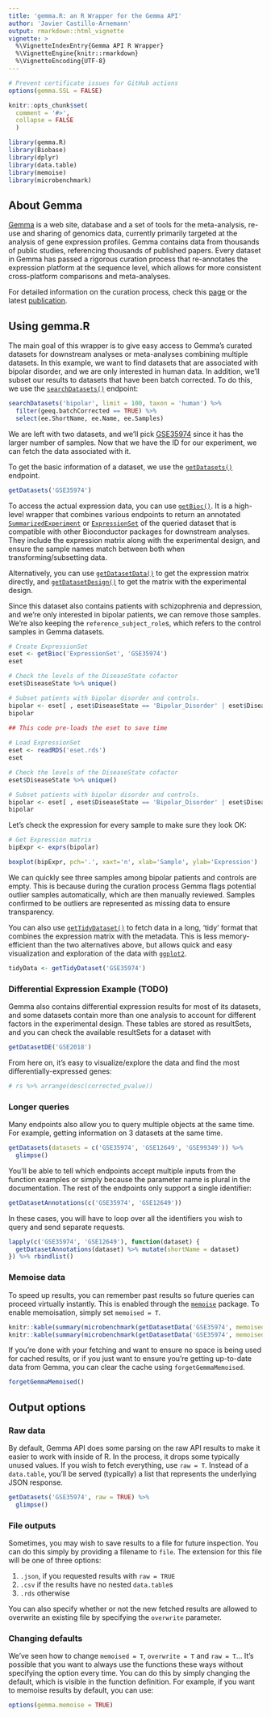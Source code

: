 ```yaml
---
title: 'gemma.R: an R Wrapper for the Gemma API'
author: 'Javier Castillo-Arnemann'
output: rmarkdown::html_vignette
vignette: >
  %\VignetteIndexEntry{Gemma API R Wrapper}
  %\VignetteEngine{knitr::rmarkdown}
  %\VignetteEncoding{UTF-8}
---
```


```r
# Prevent certificate issues for GitHub actions
options(gemma.SSL = FALSE)

knitr::opts_chunk$set(
  comment = '#>',
  collapse = FALSE
  )
```

```r
library(gemma.R)
library(Biobase)
library(dplyr)
library(data.table)
library(memoise)
library(microbenchmark)
```

## About Gemma
[Gemma](https://gemma.ubc.msl.ca/) is a web site, database and a set of tools for the meta-analysis, re-use and sharing of genomics data, currently primarily targeted at the analysis of gene expression profiles. Gemma contains data from thousands of public studies, referencing thousands of published papers. Every dataset in Gemma has passed a rigorous curation process that re-annotates the expression platform at the sequence level, which allows for more consistent cross-platform comparisons and meta-analyses.

For detailed information on the curation process, check this [page](https://pavlidislab.github.io/Gemma/curation.html) or the latest [publication](https://academic.oup.com/database/article/doi/10.1093/database/baab006/6143045).

## Using gemma.R
The main goal of this wrapper is to give easy access to Gemma's curated datasets for downstream analyses or meta-analyses combining multiple datasets. In this example, we want to find datasets that are associated with bipolar disorder, and we are only interested in human data. In addition, we'll subset our results to datasets that have been batch corrected. To do this, we use the [`searchDatasets()`](https://pavlidislab.github.io/gemma.R/reference/searchDatasets.html) endpoint:

```r
searchDatasets('bipolar', limit = 100, taxon = 'human') %>%
  filter(geeq.batchCorrected == TRUE) %>%
  select(ee.ShortName, ee.Name, ee.Samples)
```

We are left with two datasets, and we'll pick [GSE35974](https://gemma.msl.ubc.ca/expressionExperiment/showExpressionExperiment.html?id=5939) since it has the larger number of samples.
Now that we have the ID for our experiment, we can fetch the data associated with it.

To get the basic information of a dataset, we use the [`getDatasets()`](https://pavlidislab.github.io/gemma.R/reference/getDatasets.html) endpoint.

```r
getDatasets('GSE35974')
```

To access the actual expression data, you can use [`getBioc()`](https://pavlidislab.github.io/gemma.R/reference/getBioc.html).
It is a high-level wrapper that combines various
endpoints to return an annotated [`SummarizedExperiment`](https://bioconductor.org/packages/release/bioc/vignettes/SummarizedExperiment/inst/doc/SummarizedExperiment.html) or [`ExpressionSet`](https://bioconductor.org/packages/release/bioc/vignettes/Biobase/inst/doc/ExpressionSetIntroduction.pdf) of the queried dataset that is compatible with other Bioconductor packages for downstream analyses. They include the expression matrix along with
the experimental design, and ensure the sample names match between both when transforming/subsetting data. 

Alternatively, you can use [`getDatasetData()`](https://pavlidislab.github.io/gemma.R/reference/getDatasetData.html) to get the expression matrix directly, and [`getDatasetDesign()`](https://pavlidislab.github.io/gemma.R/reference/getDatasetDesign.html) to get the matrix with the experimental design. 

Since this dataset also contains patients with schizophrenia and depression, and we're only interested in bipolar patients, we can remove those samples.
We're also keeping the `reference_subject_role`s, which refers to the control samples in Gemma datasets.
```r
# Create ExpressionSet
eset <- getBioc('ExpressionSet', 'GSE35974')
eset

# Check the levels of the DiseaseState cofactor
eset$DiseaseState %>% unique()

# Subset patients with bipolar disorder and controls.
bipolar <- eset[ , eset$DiseaseState == 'Bipolar_Disorder' | eset$DiseaseState == 'reference_subject_role']
bipolar
```

```r
## This code pre-loads the eset to save time
 
# Load ExpressionSet
eset <- readRDS('eset.rds')
eset

# Check the levels of the DiseaseState cofactor
eset$DiseaseState %>% unique()

# Subset patients with bipolar disorder and controls.
bipolar <- eset[ , eset$DiseaseState == 'Bipolar_Disorder' | eset$DiseaseState == 'reference_subject_role']
bipolar
```

Let's check the expression for every sample to make sure they look OK:
```r
# Get Expression matrix
bipExpr <- exprs(bipolar)

boxplot(bipExpr, pch='.', xaxt='n', xlab='Sample', ylab='Expression')
```

We can quickly see three samples among bipolar patients and controls are empty. This is because during the curation process Gemma flags potential outlier samples automatically, which are then manually reviewed. Samples confirmed to be outliers are represented as missing data to ensure transparency.

You can also use [`getTidyDataset()`](https://pavlidislab.github.io/gemma.R/reference/getTidyDataset.html) to fetch data in a long, 'tidy' format that combines the expression matrix with the metadata. This is less memory-efficient than the two alternatives above, but allows quick and easy visualization and exploration of the data with [`ggplot2`](https://ggplot2.tidyverse.org/).

```r
tidyData <- getTidyDataset('GSE35974')
```
### Differential Expression Example (TODO)
Gemma also contains differential expression results for most of its datasets, and some datasets contain more than one analysis to account for different factors in the experimental design. These tables are stored as resultSets, and you can check the available resultSets for a dataset with 
```r
getDatasetDE('GSE2018')
```
From here on, it's easy to visualize/explore the data and find the most differentially-expressed genes:

```r
# rs %>% arrange(desc(corrected_pvalue))
```


### Longer queries
Many endpoints also allow you to query multiple objects at the same time. For example, getting information on 3 datasets at the same time.

```r
getDatasets(datasets = c('GSE35974', 'GSE12649', 'GSE99349')) %>%
  glimpse()
```

You'll be able to tell which endpoints accept multiple inputs from the function examples or simply because the parameter name is plural in the documentation. The rest of the endpoints only support a single identifier:

```r
getDatasetAnnotations(c('GSE35974', 'GSE12649'))
```

In these cases, you will have to loop over all the identifiers you wish to query and send separate requests.

```r
lapply(c('GSE35974', 'GSE12649'), function(dataset) {
  getDatasetAnnotations(dataset) %>% mutate(shortName = dataset)
}) %>% rbindlist()
```

### Memoise data
To speed up results, you can remember past results so future queries can proceed virtually instantly. This is enabled through the [`memoise`](https://github.com/r-lib/memoise) package. To enable memoisation, simply set `memoised = T`.
```r
knitr::kable(summary(microbenchmark(getDatasetData('GSE35974', memoised = TRUE), times = 1), unit = 'ms'))
knitr::kable(summary(microbenchmark(getDatasetData('GSE35974', memoised = TRUE), times = 1), unit = 'ms'))
```

If you're done with your fetching and want to ensure no space is being used for cached results, or if you just want to ensure you're getting up-to-date data from Gemma, you can clear the cache using `forgetGemmaMemoised`.

```r
forgetGemmaMemoised()
```

## Output options

### Raw data
By default, Gemma API does some parsing on the raw API results to make it easier to work with inside of R. In the process, it drops some typically unused values. If you wish to fetch everything, use `raw = T`. Instead of a `data.table`, you'll be served (typically) a list that represents the underlying JSON response.
```r
getDatasets('GSE35974', raw = TRUE) %>%
  glimpse()
```

### File outputs
Sometimes, you may wish to save results to a file for future inspection. You can do this simply by providing a filename to `file`. The extension for this file will be one of three options:

1.  `.json`, if you requested results with `raw = TRUE`
2.  `.csv` if the results have no nested `data.table`s
3.  `.rds` otherwise

You can also specify whether or not the new fetched results are allowed to overwrite an existing file by specifying the `overwrite` parameter.

### Changing defaults
We've seen how to change `memoised = T`, `overwrite = T` and `raw = T`... It's possible that you want to always use the functions these ways without specifying the option every time. You can do this by simply changing the default, which is visible in the function definition. For example, if you want to memoise results by default, you can use:

```r
options(gemma.memoise = TRUE)
```
